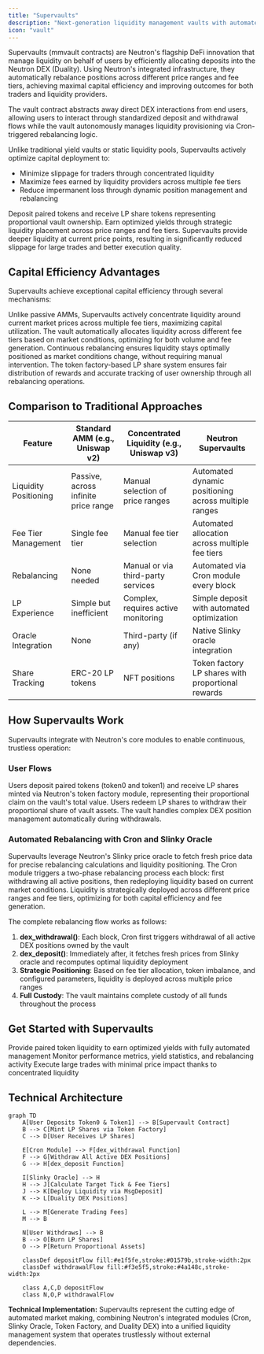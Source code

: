 ```yaml
---
title: "Supervaults"
description: "Next-generation liquidity management vaults with automated rebalancing and capital-efficient yield strategies"
icon: "vault"
---
```


Supervaults (mmvault contracts) are Neutron's flagship DeFi innovation that manage liquidity on behalf of users by efficiently allocating deposits into the Neutron DEX (Duality). Using Neutron's integrated infrastructure, they automatically rebalance positions across different price ranges and fee tiers, achieving maximal capital efficiency and improving outcomes for both traders and liquidity providers.

The vault contract abstracts away direct DEX interactions from end users, allowing users to interact through standardized deposit and withdrawal flows while the vault autonomously manages liquidity provisioning via Cron-triggered rebalancing logic.

Unlike traditional yield vaults or static liquidity pools, Supervaults actively optimize capital deployment to:

- Minimize slippage for traders through concentrated liquidity
- Maximize fees earned by liquidity providers across multiple fee tiers
- Reduce impermanent loss through dynamic position management and rebalancing

<CardGroup cols={2}>
  <Card title="For Liquidity Providers" icon="coins" iconType="duotone">
    Deposit paired tokens and receive LP share tokens representing proportional vault ownership. Earn optimized yields through strategic liquidity placement across price ranges and fee tiers.
  </Card>
  
  <Card title="For Traders" icon="chart-line" iconType="duotone">
    Supervaults provide deeper liquidity at current price points, resulting in significantly reduced slippage for large trades and better execution quality.
  </Card>
</CardGroup>

## Capital Efficiency Advantages

Supervaults achieve exceptional capital efficiency through several mechanisms:

<CardGroup cols={2}>
  <Card title="Concentrated Liquidity Management" icon="layer-group" iconType="duotone">
    Unlike passive AMMs, Supervaults actively concentrate liquidity around current market prices across multiple fee tiers, maximizing capital utilization.
  </Card>
  
  <Card title="Automated Fee Tier Optimization" icon="chart-pie" iconType="duotone">
    The vault automatically allocates liquidity across different fee tiers based on market conditions, optimizing for both volume and fee generation.
  </Card>
  
  <Card title="Dynamic Rebalancing" icon="arrow-trend-up" iconType="duotone">
    Continuous rebalancing ensures liquidity stays optimally positioned as market conditions change, without requiring manual intervention.
  </Card>
  
  <Card title="Proportional Share System" icon="database" iconType="duotone">
    The token factory-based LP share system ensures fair distribution of rewards and accurate tracking of user ownership through all rebalancing operations.
  </Card>
</CardGroup>

## Comparison to Traditional Approaches

<div className="overflow-x-auto my-8">
  <table className="min-w-full border border-gray-300 dark:border-gray-700">
    <thead>
      <tr className="bg-gray-100 dark:bg-gray-800">
        <th className="p-3 text-left">Feature</th>
        <th className="p-3 text-left">Standard AMM (e.g., Uniswap v2)</th>
        <th className="p-3 text-left">Concentrated Liquidity (e.g., Uniswap v3)</th>
        <th className="p-3 text-left">Neutron Supervaults</th>
      </tr>
    </thead>
    <tbody>
      <tr className="border-t border-gray-300 dark:border-gray-700">
        <td className="p-3 font-medium">Liquidity Positioning</td>
        <td className="p-3">Passive, across infinite price range</td>
        <td className="p-3">Manual selection of price ranges</td>
        <td className="p-3">Automated dynamic positioning across multiple ranges</td>
      </tr>
      <tr className="border-t border-gray-300 dark:border-gray-700 bg-gray-50 dark:bg-gray-900">
        <td className="p-3 font-medium">Fee Tier Management</td>
        <td className="p-3">Single fee tier</td>
        <td className="p-3">Manual fee tier selection</td>
        <td className="p-3">Automated allocation across multiple fee tiers</td>
      </tr>
      <tr className="border-t border-gray-300 dark:border-gray-700">
        <td className="p-3 font-medium">Rebalancing</td>
        <td className="p-3">None needed</td>
        <td className="p-3">Manual or via third-party services</td>
        <td className="p-3">Automated via Cron module every block</td>
      </tr>
      <tr className="border-t border-gray-300 dark:border-gray-700 bg-gray-50 dark:bg-gray-900">
        <td className="p-3 font-medium">LP Experience</td>
        <td className="p-3">Simple but inefficient</td>
        <td className="p-3">Complex, requires active monitoring</td>
        <td className="p-3">Simple deposit with automated optimization</td>
      </tr>
      <tr className="border-t border-gray-300 dark:border-gray-700">
        <td className="p-3 font-medium">Oracle Integration</td>
        <td className="p-3">None</td>
        <td className="p-3">Third-party (if any)</td>
        <td className="p-3">Native Slinky oracle integration</td>
      </tr>
      <tr className="border-t border-gray-300 dark:border-gray-700 bg-gray-50 dark:bg-gray-900">
        <td className="p-3 font-medium">Share Tracking</td>
        <td className="p-3">ERC-20 LP tokens</td>
        <td className="p-3">NFT positions</td>
        <td className="p-3">Token factory LP shares with proportional rewards</td>
      </tr>
    </tbody>
  </table>
</div>

## How Supervaults Work

Supervaults integrate with Neutron's core modules to enable continuous, trustless operation:

### User Flows

<CardGroup cols={2}>
  <Card title="Deposit Process" icon="wallet" iconType="duotone">
    Users deposit paired tokens (token0 and token1) and receive LP shares minted via Neutron's token factory module, representing their proportional claim on the vault's total value.
  </Card>
  
  <Card title="Withdrawal Process" icon="money-bill-transfer" iconType="duotone">
    Users redeem LP shares to withdraw their proportional share of vault assets. The vault handles complex DEX position management automatically during withdrawals.
  </Card>
</CardGroup>

### Automated Rebalancing with Cron and Slinky Oracle

<CardGroup cols={3}>
  <Card title="Slinky Oracle Integration" icon="globe" iconType="duotone">
    Supervaults leverage Neutron's Slinky price oracle to fetch fresh price data for precise rebalancing calculations and liquidity positioning.
  </Card>
  
  <Card title="Two-Phase Rebalancing" icon="clock" iconType="duotone">
    The Cron module triggers a two-phase rebalancing process each block: first withdrawing all active positions, then redeploying liquidity based on current market conditions.
  </Card>
  
  <Card title="Multi-Tier Deployment" icon="layer-group" iconType="duotone">
    Liquidity is strategically deployed across different price ranges and fee tiers, optimizing for both capital efficiency and fee generation.
  </Card>
</CardGroup>

The complete rebalancing flow works as follows:

1. **dex_withdrawal()**: Each block, Cron first triggers withdrawal of all active DEX positions owned by the vault
2. **dex_deposit()**: Immediately after, it fetches fresh prices from Slinky oracle and recomputes optimal liquidity deployment
3. **Strategic Positioning**: Based on fee tier allocation, token imbalance, and configured parameters, liquidity is deployed across multiple price ranges
4. **Full Custody**: The vault maintains complete custody of all funds throughout the process

## Get Started with Supervaults

<CardGroup cols={3}>
  <Card title="Deposit Assets" icon="wallet" iconType="duotone">
    Provide paired token liquidity to earn optimized yields with fully automated management
  </Card>
  
  <Card title="View Analytics" icon="chart-column" iconType="duotone">
    Monitor performance metrics, yield statistics, and rebalancing activity
  </Card>
  
  <Card title="Trade with Low Slippage" icon="bolt" iconType="duotone">
    Execute large trades with minimal price impact thanks to concentrated liquidity
  </Card>
</CardGroup>

## Technical Architecture

```mermaid
graph TD
    A[User Deposits Token0 & Token1] --> B[Supervault Contract]
    B --> C[Mint LP Shares via Token Factory]
    C --> D[User Receives LP Shares]
    
    E[Cron Module] --> F[dex_withdrawal Function]
    F --> G[Withdraw All Active DEX Positions]
    G --> H[dex_deposit Function]
    
    I[Slinky Oracle] --> H
    H --> J[Calculate Target Tick & Fee Tiers]
    J --> K[Deploy Liquidity via MsgDeposit]
    K --> L[Duality DEX Positions]
    
    L --> M[Generate Trading Fees]
    M --> B
    
    N[User Withdraws] --> B
    B --> O[Burn LP Shares]
    O --> P[Return Proportional Assets]
    
    classDef depositFlow fill:#e1f5fe,stroke:#01579b,stroke-width:2px
    classDef withdrawalFlow fill:#f3e5f5,stroke:#4a148c,stroke-width:2px
    
    class A,C,D depositFlow
    class N,O,P withdrawalFlow
```

<div className="p-4 border-l-4 border-primary bg-primary/5 rounded my-6">
  <strong>Technical Implementation:</strong> Supervaults represent the cutting edge of automated market making, combining Neutron's integrated modules (Cron, Slinky Oracle, Token Factory, and Duality DEX) into a unified liquidity management system that operates trustlessly without external dependencies.
</div> 